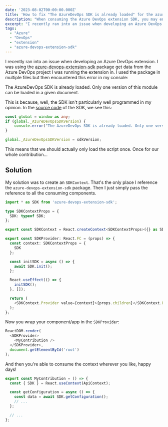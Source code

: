 ```yaml
---
date: '2023-08-02T00:00:00.000Z'
title: 'How to fix "The AzureDevOps SDK is already loaded" for the azure-devops-extension-sdk package'
description: "When consuming the Azure DevOps extension SDK, you may encounter the error 'The AzureDevOps SDK is already loaded' when running your extension. This post explains how to fix it."
excerpt: "I recently ran into an issue when developing an Azure DevOps extension. I was using the azure-devops-extension-sdk package get data from the Azure DevOps project I was running the extension in."
tags:
  - "Azure"
  - "DevOps"
  - "extension"
  - "azure-devops-extension-sdk"
---
```


I recently ran into an issue when developing an Azure DevOps extension. I was using the [azure-devops-extension-sdk](https://www.npmjs.com/package/azure-devops-extension-sdk) package get data from the Azure DevOps project I was running the extension in. I used the package in multiple files but then encountered this error in my console:

<div className="code-like">
The AzureDevOps SDK is already loaded. Only one version of this module can be loaded in a given document.
</div>

This is because, well, the SDK isn't particularly well programmed in my opinion. In the [source code](https://github.com/microsoft/azure-devops-extension-sdk/blob/master/src/SDK.ts) of the SDK, we see this:

```typescript
const global = window as any;
if (global._AzureDevOpsSDKVersion) {
    console.error("The AzureDevOps SDK is already loaded. Only one version of this module can be loaded in a given document.");
}

global._AzureDevOpsSDKVersion = sdkVersion;
```

This means that we should actually only load the script once. Once for our whole contribution...

## Solution
My solution was to create an `SDKContext`. That's the only place I reference the `azure-devops-extension-sdk` package. Then I just simply pass the reference to all the consuming components.

```typescript
import * as SDK from 'azure-devops-extension-sdk';

type SDKContextProps = {
  SDK: typeof SDK;
};

export const SDKContext = React.createContext<SDKContextProps>({} as SDKContextProps);

export const SDKProvider: React.FC = (props) => {
  const context: SDKContextProps = {
    SDK
  };

  const initSDK = async () => {
    await SDK.init();
  };

  React.useEffect(() => {
    initSDK();
  }, []);

  return (
    <SDKContext.Provider value={context}>{props.children}</SDKContext.Provider>
  );
};
```

Now you wrap your component/app in the `SDKProvider`:

```typescript
ReactDOM.render(
  <SDKProvider>
    <MyContribution />
  </SDKProvider>,
  document.getElementById('root')
);
```

And then you're able to consume the context wherever you like, happy days!

```typescript
export const MyContribution = () => {
  const { SDK } = React.useContext(ApiContext);

  const getConfiguration = async () => {
    const data = await SDK.getConfiguration();
    // ...
  };

  // ...
};
```